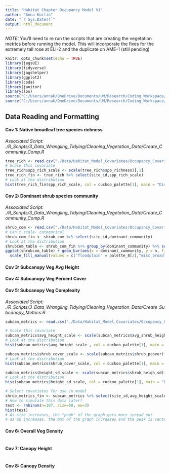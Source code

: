 ```yaml
---
title: "Habitat Chapter Occupancy Model V1"
author: "Anna Kurtin"
date: "`r Sys.Date()`"
output: html_document
---
```


*NOTE:* You'll need to re run the scripts that are creating the vegetation metrics before running the model. This will incorporate the fixes for the extremely tall rose at ELI-2 and the duplicate on AME-1 (still pending)

```r
knitr::opts_chunk$set(echo = TRUE)
library(jagsUI)
library(tidyverse)
library(jagshelper)
library(ggplot2)
library(coda)
library(janitor)
library(loo)
source("C:/Users/annak/OneDrive/Documents/UM/Research/Coding_Workspace/Cuckoo-Research/R_Scripts/5_Visualization/Create_HexCodes_CuckooColorBlind.R")
source("C:/Users/annak/OneDrive/Documents/UM/Research/Coding_Workspace/Cuckoo-Research/R_Scripts/6_Function_Scripts/Create_SiteColumn_fromPointID.R")
```

## Data Reading and Formatting

#### Cov 1: Native broadleaf tree species richness
*Associated Script: ./R_Scripts/3_Data_Wrangling_Tidying/Cleaning_Vegetation_Data/Create_Community_Comp.R*
```R
tree_rich <- read.csv("./Data/Habitat_Model_Covariates/Occupancy_Covariates/2023_ARUSites_TreeSppRich_5-24.csv")
# Scale this covariate
tree_rich$spp_rich_scale <- scale(tree_rich$spp_richness)[,1]
tree_rich_fin <- tree_rich %>% select(site_id,spp_rich_scale)
# Look at the distribution 
hist(tree_rich_fin$spp_rich_scale, col = cuckoo_palette[1], main = "Distribution of Scaled Tree Species Richness")
```

#### Cov 2: Dominant shrub species community
*Associated Script: ./R_Scripts/3_Data_Wrangling_Tidying/Cleaning_Vegetation_Data/Create_Community_Comp.R*
```R
shrub_com <- read.csv("./Data/Habitat_Model_Covariates/Occupancy_Covariates/2023_ARUSites_ShrubDominantCommunity_5-24.csv")
# Can't scale- categorical
shrub_com_fin <- shrub_com %>% select(site_id,dominant_community)
# Look at the distribution 
shrubcom_table <- shrub_com_fin %>% group_by(dominant_community) %>% summarize(n=n())
ggplot(shrubcom_table) + geom_bar(aes(x = dominant_community, y = n, fill = dominant_community),stat = "identity")+
  scale_fill_manual(values = c("floodplain" = palette_8[2],"misc_broadleaf" = palette_8[4], "upland" = palette_8[6], "invasive" = palette_8[8])) +theme_minimal()
```

#### Cov 3: Subcanopy Veg Avg Height
#### Cov 4: Subcanopy Veg Percent Cover
#### Cov 5: Subcanopy Veg Complexity 
*Associated Script: ./R_Scripts/3_Data_Wrangling_Tidying/Cleaning_Vegetation_Data/Create_Subcanopy_Metrics.R*
```R
subcan_metrics <- read.csv("./Data/Habitat_Model_Covariates/Occupancy_Covariates/2023_ARUSites_SubCanopyMetrics_5-24.csv")

# Scale this covariate
subcan_metrics$avg_height_scale <- scale(subcan_metrics$avg_shrub_height)[,1]
# Look at the distribution 
hist(subcan_metrics$avg_height_scale , col = cuckoo_palette[1], main = "Distribution of Scaled Subcanopy Height")

subcan_metrics$shrub_cover_scale <- scale(subcan_metrics$shrub_pcover)[,1]
# Look at the distribution 
hist(subcan_metrics$shrub_cover_scale, col = cuckoo_palette[1], main = "Distribution of Scaled Subcanopy Percent Cover")

subcan_metrics$height_sd_scale <- scale(subcan_metrics$shrub_heigh_sd)[,1]
# Look at the distribution 
hist(subcan_metrics$height_sd_scale, col = cuckoo_palette[1], main = "Distribution of Scaled Subcanopy SD of Height")

# Select covariates for use in model 
shrub_metrics_fin <- subcan_metrics %>% select(site_id,avg_height_scale, shrub_cover_scale, height_sd_scale)
# How to simulate this data later?
test <- rnbinom(n=107, size=50, mu=3)
hist(test)
# As size increases, the "peak" of the graph gets more spread out
# as mu increases, the max of the graph increases and the peak is centered around that number
```

#### Cov 6: Overall Veg Density
```R

```

#### Cov 7: Canopy Height
```R


```

#### Cov 8: Canopy Density
```R


```
